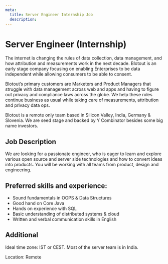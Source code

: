 ```yaml
---
meta:
  title: Server Engineer Internship Job
  description:
---
```



<MDX>
  <div className="blog-header">
    <h1>Server Engineer (Internship)</h1>
  </div>
  <div className='content-wrapper'>

The internet is changing the rules of data collection, data management, and how attribution and measurements work in the next decade. Blotout is an early stage company focusing on enabling Enterprises to be data independent while allowing consumers to be able to consent.

Blotout’s primary customers are Marketers and Product Managers that struggle with data management across web and apps and having to figure out privacy and compliance laws across the globe. We help these roles continue business as usual while taking care of measurements, attribution and privacy data ops.

Blotout is a remote only team based in Silicon Valley, India, Germany & Slovenia. We are seed stage and backed by Y Combinator besides some big name investors.

## Job Description

We are looking for a passionate engineer, who is eager to learn and explore various open source and server side technologies and how to convert ideas into products. You will be working with all teams from product, design and engineering.

## Preferred skills and experience:

- Sound fundamentals in OOPS & Data Structures
- Good hand on Core Java
- Hands on experience with SQL
- Basic understanding of distributed systems & cloud
- Written and verbal communication skills in English

## Additional

Ideal time zone: IST or CEST. Most of the server team is in India.

Location: Remote

  </div>
</MDX>
